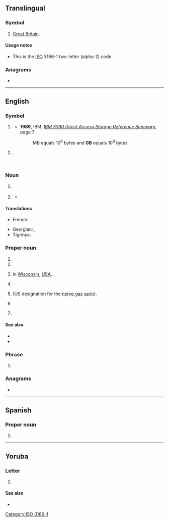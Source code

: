 {{also|gb|Gb|ɡb|.gb|G♭}}
{{character info|㎇}}
==Translingual==

===Symbol===
{{mul-symbol}}

# [[Great Britain]].

====Usage notes====
* This is the [[ISO]] 3166-1 two-letter (alpha-2) code.

===Anagrams===
* {{l|mul|BG}}

[[Category:ISO 3166-1]]

----

==English==

===Symbol===
{{en-symbol}}

# {{lb|en|computing|formal}} {{l|en|gigabyte}} {{gloss|1,000 [[megabyte]]s or 1,000,000,000 [[byte]]s}}
#* '''1989''', IBM, ''[http://bitsavers.informatik.uni-stuttgart.de/pdf/ibm/dasd/reference_summary/GX26-4577-0_3390_Reference_Summary_Jun89.pdf IBM 3390 Direct Access Storage Reference Summary]'', page 7
#*: MB equals 10<sup>6</sup> bytes and '''GB''' equals 10<sup>9</sup> bytes
# {{lb|en|computing|informal}} {{l|en|gibibyte}} {{gloss|2<sup>10</sup> (1024) [[megabyte]]s ([[mebibytes]]) or 2<sup>30</sup> (1,073,741,824) [[byte]]s}}.
#: {{syn|en|GiB}}.

===Noun===
{{en-noun}}

# {{lb|en|anatomy}} {{initialism of|en|gallbladder}}
# {{lb|en|informal|pharmaceutical drug}} {{initialism of|en|goofball|t=barbiturate}}
#* {{quote-journal|en|date=1965-02-26|author=James Mills|title=The World of Needle Park|journal={{w|Time (magazine)|Time}}|volume=58|issue=8|page={{gbooks|KEEEAAAAMBAJ|82|GBs}}|passage=Goofballs usually produce a quiet drowsiness, but also at times a tense aggressiveness that can be frighteningly unpredictable. Irene's behavior when she is high on '''GBs''', which is most of the time, has created such havoc in the neighborhood restaurants that they no longer let her in.}}

====Translations====
{{trans-top|gigabyte}}
* French: {{t+|fr|Go}}
{{trans-mid}}
* Georgian: {{t|ka|გბაიტი}}, {{t|ka|გბ}}
* Tigrinya: {{t|ti|ጊባ}}
{{trans-bottom}}

===Proper noun===
{{en-proper-noun}}

# {{initialism of|en|Great Britain}}
# {{initialism of|en|Gilgit-Baltistan}}
# {{abbreviation of|en|Green Bay|nodot=1}} in [[Wisconsin]], [[USA]].
# {{initialism of|en|{{w|Nintendo Game Boy|Game Boy}}}}
# {{lb|en|chemistry|military}} {{init of|en|[[German]] agent B|nodot=1}} (US designation for the [[nerve gas]] [[sarin]]).
# {{initialism of|en|Guantanamo Bay}}
# {{lb|en|linguistics}} {{initialism of|en|{{w|Government and Binding}}}}

====See also====
* {{pedia|lang=en|Great Britain}}
* {{pedia|lang=en|Green Bay, Wisconsin}}

===Phrase===
{{head|en|phrase}}

# {{lb|en|internet slang}} {{initialism of|en|[[God bless you|God bless]]}}

===Anagrams===
* {{anagrams|en|a=bg|Bg.|bg}}

----

==Spanish==
{{wikipedia|lang=es}}

===Proper noun===
{{es-proper noun|f}}

# {{acronym of|es|{{w|Geroa Bai|lang=es}}}}

----

==Yoruba==

===Letter===
{{yo-letter}}

# {{alternative case form of|yo|Gb|t=The eighth letter of the Yoruba alphabet}}

====See also====
* {{list:Latin script letters/yo}}